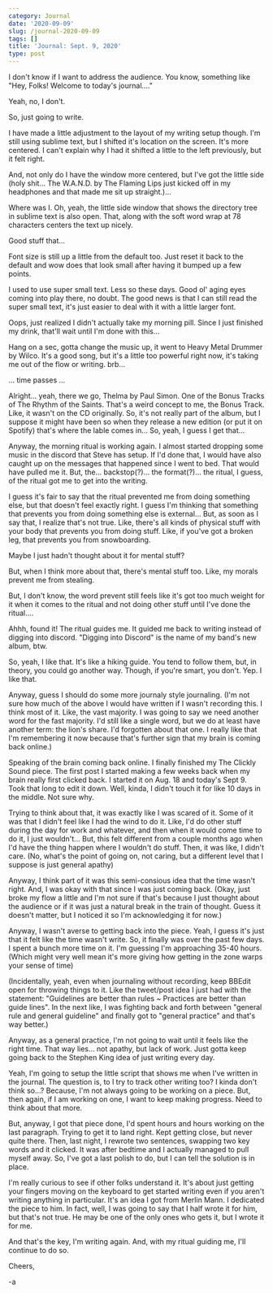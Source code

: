 ```yaml
---
category: Journal
date: '2020-09-09'
slug: /journal-2020-09-09
tags: []
title: 'Journal: Sept. 9, 2020'
type: post
---
```



I don't know if I want to address the audience. You know, something like "Hey, Folks! Welcome to today's journal...."

Yeah, no, I don't.

So, just going to write.

I have made a little adjustment to the layout of my writing setup though. I'm still using sublime text, but I shifted it's location on the screen. It's more centered. I can't explain why I had it shifted a little to the left previously, but it felt right.

And, not only do I have the window more centered, but I've got the little side  (holy shit... The W.A.N.D. by The Flaming Lips just kicked off in my headphones and that made me sit up straight.)...

Where was I. Oh, yeah, the little side window that shows the directory tree in sublime text is also open. That, along with the soft word wrap at 78 characters centers the text up nicely.

Good stuff that...

Font size is still up a little from the default too. Just reset it back to the default and wow does that look small after having it bumped up a few points.

I used to use super small text. Less so these days. Good ol' aging eyes coming into play there, no doubt. The good news is that I can still read the super small text, it's just easier to deal with it with a little larger font.

Oops, just realized I didn't actually take my morning pill. Since I just finished my drink, that'll wait until I'm done with this...

Hang on a sec, gotta change the music up, it went to Heavy Metal Drummer by Wilco. It's a good song, but it's a little too powerful right now, it's taking me out of the flow or writing. brb...

... time passes ...

Alright... yeah, there we go, Thelma by Paul Simon. One of the Bonus Tracks of The Rhythm of the Saints. That's a weird concept to me, the Bonus Track. Like, it wasn't on the CD originally. So, it's not really part of the album, but I suppose it might have been so when they release a new edition (or put it on Spotify) that's where the lable comes in... So, yeah, I guess I get that...

Anyway, the morning ritual is working again. I almost started dropping some music in the discord that Steve has setup. If I'd done that, I would have also caught up on the messages that happened since I went to bed. That would have pulled me it. But, the... backstop(?)... the format(?)... the ritual, I guess, of the ritual got me to get into the writing.

I guess it's fair to say that the ritual prevented me from doing something else, but that doesn't feel exactly right. I guess I'm thinking that something that prevents you from doing something else is external... But, as soon as I say that, I realize that's not true. Like, there's all kinds of physical stuff with your body that prevents you from doing stuff. Like, if you've got a broken leg, that prevents you from snowboarding.

Maybe I just hadn't thought about it for mental stuff?

But, when I think more about that, there's mental stuff too. Like, my morals prevent me from stealing.

But, I don't know, the word prevent still feels like it's got too much weight for it when it comes to the ritual and not doing other stuff until I've done the ritual....

Ahhh, found it! The ritual guides me. It guided me back to writing instead of digging into discord. "Digging into Discord" is the name of my band's new album, btw.

So, yeah, I like that. It's like a hiking guide. You tend to follow them, but, in theory, you could go another way. Though, if you're smart, you don't.
Yep. I like that.

Anyway, guess I should do some more journaly style journaling. (I'm not sure how much of the above I would have written if I wasn't recording this. I think most of it. Like, the vast majority. I was going to say we need another word for the fast majority. I'd still like a single word, but we do at least have another term: the lion's share. I'd forgotten about that one. I really like that I'm remembering it now because that's further sign that my brain is coming back online.)

Speaking of the brain coming back online. I finally finished my The Clickly Sound piece. The first post I started making a few weeks back when my brain really first clicked back. I started it on Aug. 18 and today's Sept 9. Took that long to edit it down. Well, kinda, I didn't touch it for like 10 days in the middle. Not sure why.

Trying to think about that, it was exactly like I was scared of it. Some of it was that I didn't feel like I had the wind to do it. Like, I'd do other stuff during the day for work and whatever, and then when it would come time to do it, I just wouldn't... But, this felt different from a couple months ago when I'd have the thing happen where I wouldn't do stuff. Then, it was like, I didn't care. (No, what's the point of going on, not caring, but a different level that I suppose is just general apathy)

Anyway, I think part of it was this semi-consious idea that the time wasn't right. And, I was okay with that since I was just coming back. (Okay, just broke my flow a little and I'm not sure if that's because I just thought about the audience or if it was just a natural break in the train of thought. Guess it doesn't matter, but I noticed it so I'm acknowledging it for now.)

Anyway, I wasn't averse to getting back into the piece. Yeah, I guess it's just that it felt like the time wasn't write. So, it finally was over the past few days. I spent a bunch more time on it. I'm guessing I'm approaching 35-40 hours. (Which might very well mean it's more giving how getting in the zone warps your sense of time)

(Incidentally, yeah, even when journaling without recording, keep BBEdit open for throwing things to it. Like the tweet/post idea I just had with the statement: "Guidelines are better than rules ~ Practices are better than guide lines". In the next like, I was fighting back and forth between "general rule and general guideline" and finally got to "general practice" and that's way better.)

Anyway, as a general practice, I'm not going to wait until it feels like the right time. That way lies... not apathy, but lack of work. Just gotta keep going back to the Stephen King idea of just writing every day.

Yeah, I'm going to setup the little script that shows me when I've written in the journal. The question is, to I try to track other writing too? I kinda don't think so...? Because, I'm not always going to be working on a piece. But, then again, if I am working on one, I want to keep making progress. Need to think about that more.

But, anyway, I got that piece done, I'd spent hours and hours working on the last paragraph. Trying to get it to land right. Kept getting close, but never quite there. Then, last night, I rewrote two sentences, swapping two key words and it clicked. It was after bedtime and I actually managed to pull myself away. So, I've got a last polish to do, but I can tell the solution is in place.

I'm really curious to see if other folks understand it. It's about just getting your fingers moving on the keyboard to get started writing even if you aren't writing anything in particular. It's an idea I got from Merlin Mann. I dedicated the piece to him. In fact, well, I was going to say that I half wrote it for him, but that's not true. He may be one of the only ones who gets it, but I wrote it for me.

And that's the key, I'm writing again. And, with my ritual guiding me, I'll continue to do so.

Cheers,

-a